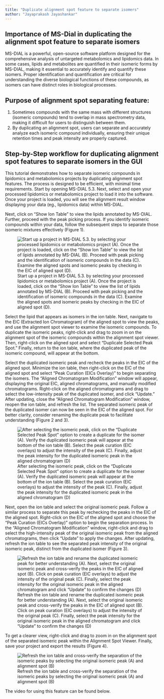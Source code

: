 ```yaml
---
title: "Duplicate alignment spot feature to separate isomers"
author: "Jayaprakash Jayashankar"
---
```


## Importance of MS-Dial in duplicating the alignment spot feature to separate isomers

MS-DIAL is a powerful, open-source software platform designed for the comprehensive analysis of untargeted metabolomics and lipidomics data. In some cases, lipids and metabolites are quantified in their isomeric forms by MS-DIAL, making it essential to accurately identify and quantify these isomers. Proper identification and quantification are critical for understanding the diverse biological functions of these compounds, as isomers can have distinct roles in biological processes.

## Purpose of alignment spot separating feature:
1.	Sometimes compounds with the same mass with different structures (isomeric compounds) tend to overlap in mass spectrometry data, making it difficult for users to distinguish between them.
2.	By duplicating an alignment spot, users can separate and accurately analyze each isomeric compound individually, ensuring their unique retention times and peak intensity are properly captured.

## Step-by-Step workflow for duplicating alignment spot features to separate isomers in the GUI

This tutorial demonstrates how to separate isomeric compounds in lipidomics and metabolomics projects by duplicating alignment spot features. The process is designed to be efficient, with minimal time requirements. Start by opening MS-DIAL 5.3. Next, select and open your processed lipidomics or metabolomics project to load it into the software. Once your project is loaded, you will see the alignment result window displaying your data (eg., lipidomics data) within MS-DIAL.

Next, click on "Show Ion Table" to view the lipids annotated by MS-DIAL. Further, proceed with the peak picking process. If you identify isomeric compounds within your data, follow the subsequent steps to separate those isomeric mixtures effectively (Figure 1). 

![Start up a project in MS-DIAL 5.3. by selecting your processed lipidomics or metabolomics project (A). Once the project is loaded, click on the "Show Ion Table" to view the list of lipids annotated by MS-DIAL (B). Proceed with peak picking and the identification of isomeric compounds in the data (C). Examine the aligned spots and isomeric peaks by checking in the EIC of aligned spot (D).](images/Duplicate alignment spot features/Figure_1 for website.png){#fig-1}

Select the lipid that appears as isomers in the ion table. Next, navigate to the EIC (Extracted Ion Chromatogram) of the aligned spot to view the peaks, and use the alignment spot viewer to examine the isomeric compounds. To duplicate the isomeric peaks, right-click and drag to zoom in on the alignment spot of the isomeric compounds within the alignment spot viewer. Then, right-click on the aligned spot and select "Duplicate Selected Peak Spot." Finally, return to the ion table, where the duplicated peak of the isomeric compound, will appear at the bottom.

Select the duplicated isomeric peak and recheck the peaks in the EIC of the aligned spot. Minimize the ion table, then right-click on the EIC of the aligned spot and select "Peak Curation (EICs Overlay)" to begin separating the isomers. The "Aligned Chromatogram Modification" window will appear, displaying the original EIC, aligned chromatograms, and manually modified chromatograms. Right-click on the aligned chromatograms and drag to select the low-intensity peak of the duplicated isomer, and click "Update." After updating, close the "Aligned Chromatogram Modification" window, reopen the ion table, and refresh the list. The separated isomeric peak of the duplicated isomer can now be seen in the EIC of the aligned spot. For better clarity, consider renaming the duplicate peak to facilitate understanding (Figure 2 and 3). 

![After selecting the isomeric peak, click on the "Duplicate Selected Peak Spot" option to create a duplicate for the isomer (A). Verify the duplicated isomeric peak will appear at the bottom of the ion table (B). Select the peak curation (EIC overlays) to adjust the intensity of the peak (C). Finally, adjust the peak intensity for the duplicated isomeric peak in the aligned chromatogram (D)](images/Duplicate alignment spot features/Figure_2 for website.png){#fig-2}

Next, open the ion table and select the original isomeric peak. Follow a similar process to separate this peak by rechecking the peaks in the EIC of the aligned spot. Right-click on the EIC of the aligned spot and choose the "Peak Curation (EICs Overlay)" option to begin the separation process. In the "Aligned Chromatogram Modification" window, right-click and drag to select the high-intensity peak of the original isomeric peak from the aligned chromatograms, then click "Update" to apply the changes. After updating, refresh the ion table to see the separated peak intensity of the original isomeric peak, distinct from the duplicated isomer (Figure 3). 

![Refresh the ion table and rename the duplicated isomeric peak for better understanding (A). Next, select the original isomeric peak and cross-verify the peaks in the EIC of aligned spot (B). Click on peak curation (EIC overlays) to adjust the intensity of the original peak (C). Finally, select the peak intensity for the original isomeric peak in the aligned chromatogram and click "Update" to confirm the changes (D)](images/Duplicate alignment spot features/Figure_3 for website.png){#fig-3}


To get a clearer view, right-click and drag to zoom in on the alignment spot of the separated isomeric peak within the Alignment Spot Viewer. Finally, save your project and export the results (Figure 4).

![Refresh the ion table and cross-verify the separation of the isomeric peaks by selecting the original isomeric peak (A) and alignment spot (B)](images/Duplicate alignment spot features/Figure_4 for website.png){#fig-4}

The video for using this feature can be found below.


